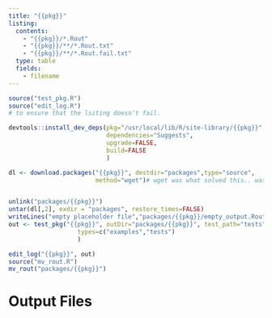 ```yaml
---
title: "{{pkg}}"
listing:
  contents:
    - "{{pkg}}/*.Rout"
    - "{{pkg}}/**/*.Rout.txt"
    - "{{pkg}}/**/*.Rout.fail.txt"
  type: table
  fields: 
    - filename
---
```



```r
source("test_pkg.R")
source("edit_log.R")
# to ensure that the lsiting doesn't fail.

devtools::install_dev_deps(pkg="/usr/local/lib/R/site-library/{{pkg}}",
                           dependencies="Suggests",
                           upgrade=FALSE,
                           build=FALSE
                           )

dl <- download.packages("{{pkg}}", destdir="packages",type="source",
                        method="wget")# wget was what solved this.. was getting binary versions


unlink("packages/{{pkg}}")
untar(dl[,2], exdir = "packages", restore_times=FALSE)
writeLines("empty placeholder file","packages/{{pkg}}/empty_output.Rout")
out <- test_pkg("{{pkg}}", outDir="packages/{{pkg}}", test_path="tests",
                   types=c("examples","tests")
                   )

edit_log("{{pkg}}", out)
source("mv_rout.R")
mv_rout("packages/{{pkg}}")

```

# Output Files
